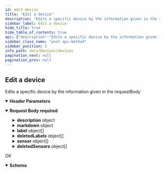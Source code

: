 ```yaml
---
id: edit-device
title: "Edit a device"
description: "Edits a specific device by the information given in the requestBody"
sidebar_label: Edit a device
hide_title: true
hide_table_of_contents: true
api: {"description":"Edits a specific device by the information given in the requestBody","tags":["devices"],"operationId":"edit-device","parameters":[{"in":"header","name":"Authorization","schema":{"type":"string"},"required":true,"description":"Token retrieved from the opensensemap api LogIn\n"}],"requestBody":{"required":true,"content":{"application/json":{"schema":{"type":"object","description":"device object that should be edited\n","properties":{"id":{"type":"integer","description":"the id of the device to edit\n"},"description":{"type":"object","properties":{"translationId":{"type":"integer","description":"the translationId of the description item to edit\n"},"text":{"type":"string","description":"the description text to edit\n"}}},"markdown":{"type":"object","properties":{"translationId":{"type":"integer","description":"the translationId of the markdown item to edit\n"},"text":{"type":"string","description":"the markdown text to edit\n"}}},"label":{"type":"array","description":"array with label objects in different languages specified for the sensor to be edited\n","items":{"type":"object","properties":{"translationId":{"type":"integer","description":"the translationId of the label to be edited, 'null' if it is a newly created label\n"},"value":{"type":"string","description":"the label text itself\n"},"lang":{"type":"string","description":"languageCode for the language of the markdown text. e.g. `en`, `de`,...\n"}}}},"deletedLabels":{"type":"array","description":"array containing all the label to be deleted from the sensor\n","items":{"type":"object","properties":{"translationId":{"type":"integer","description":"the translationId of the label to be deleted\n"},"value":{"type":"string","description":"the label text itself\n"},"lang":{"type":"string","description":"languageCode for the language of the markdown text. e.g. `en`, `de`,...\n"}}}},"sensor":{"type":"array","description":"array with the sensors connected to the device\n","items":{"type":"object","properties":{"sensor":{"type":"integer","description":"the id of the sensor to connect\n"},"exists":{"type":"boolean","description":"'true' if it is an existing sensor connection, 'false' if it is a new sensor connection\n"}}}},"deletedSensors":{"type":"array","description":"array with the sensors to be disconnected from the device\n","items":{"type":"object","properties":{"sensor":{"type":"integer","description":"the id of the sensor to disconnect\n"},"exists":{"type":"boolean","description":"'true' if it is an existing sensor connection, 'false' if it is a new sensor connection\n"}}}},"website":{"type":"string","nullable":true,"description":"a url that leads to the website of the device; 'null' if currently not specified\n"},"contact":{"type":"string","nullable":true,"description":"contact information to get help/support on the devices functionality; 'null' if currently not specified\n"},"image":{"type":"string","nullable":true,"description":"the name of the belonging image of the device so that it can be retrieved from the source; 'null' if currently not specified\n"}}}}}},"responses":{"200":{"description":"OK","content":{"application/json":{"schema":{"type":"object","description":"plain device object\n","properties":{"id":{"type":"integer","description":"the id of the created device"},"slug":{"type":"string","description":"the slug of the created device"},"website":{"type":"string","description":"a url that leads to the website of the device; 'null' if currently not specified\n"},"contact":{"type":"string","description":"contact information to get help/support on the devices functionality; 'null' if currently not specified\n"},"image":{"type":"string","description":"the name of the belonging image of the device so that it can be retrieved from the source; 'null' if currently not specified\n"},"validation":{"type":"boolean","description":"boolean that is true if the information is validated by an admin\n"},"labelId":{"type":"integer","description":"the id of the created translation item"},"descriptionId":{"type":"integer","description":"the id of the created translation item"},"markdownId":{"type":"integer","description":"the id of the created translation item"}}}}}}},"method":"post","path":"/devices/device/edit","servers":[{"url":"https://api.sensors.wiki","description":"Main (production) server"}],"jsonRequestBodyExample":{"id":0,"description":{"translationId":0,"text":"string"},"markdown":{"translationId":0,"text":"string"},"label":[{"translationId":0,"value":"string","lang":"string"}],"deletedLabels":[{"translationId":0,"value":"string","lang":"string"}],"sensor":[{"sensor":0,"exists":true}],"deletedSensors":[{"sensor":0,"exists":true}],"website":"string","contact":"string","image":"string"},"info":{"title":"devices","version":"1.0.0"},"postman":{"name":"Edit a device","description":{"content":"Edits a specific device by the information given in the requestBody","type":"text/plain"},"url":{"path":["devices","device","edit"],"host":["{{baseUrl}}"],"query":[],"variable":[]},"header":[{"key":"Content-Type","value":"application/json"},{"key":"Accept","value":"application/json"}],"method":"POST","body":{"mode":"raw","raw":"\"\"","options":{"raw":{"language":"json"}}}}}
sidebar_class_name: "post api-method"
sidebar_position: 5
info_path: docs/Devices/devices
pagination_next: null
pagination_prev: null
---
```



## Edit a device



Edits a specific device by the information given in the requestBody

<details style={{"marginBottom":"1rem"}} data-collapsed={false} open={true}><summary style={{}}><strong>Header Parameters</strong></summary><div><ul><ParamsItem className={"paramsItem"} param={{"in":"header","name":"Authorization","schema":{"type":"string"},"required":true,"description":"Token retrieved from the opensensemap api LogIn\n"}}></ParamsItem></ul></div></details><MimeTabs><TabItem label={"application/json"} value={"application/json-schema"}><details style={{}} data-collapsed={false} open={true}><summary style={{"textAlign":"left"}}><strong>Request Body</strong><strong style={{"fontSize":"var(--ifm-code-font-size)","color":"var(--openapi-required)"}}> required</strong></summary><div style={{"textAlign":"left","marginLeft":"1rem"}}></div><ul style={{"marginLeft":"1rem"}}><SchemaItem collapsible={false} name={"id"} required={false} schemaDescription={"the id of the device to edit\n"} schemaName={"integer"} qualifierMessage={undefined} defaultValue={undefined}></SchemaItem><SchemaItem collapsible={true} className={"schemaItem"}><details style={{}}><summary style={{}}><strong>description</strong><span style={{"opacity":"0.6"}}> object</span></summary><div style={{"marginLeft":"1rem"}}><SchemaItem collapsible={false} name={"translationId"} required={false} schemaDescription={"the translationId of the description item to edit\n"} schemaName={"integer"} qualifierMessage={undefined} defaultValue={undefined}></SchemaItem><SchemaItem collapsible={false} name={"text"} required={false} schemaDescription={"the description text to edit\n"} schemaName={"string"} qualifierMessage={undefined} defaultValue={undefined}></SchemaItem></div></details></SchemaItem><SchemaItem collapsible={true} className={"schemaItem"}><details style={{}}><summary style={{}}><strong>markdown</strong><span style={{"opacity":"0.6"}}> object</span></summary><div style={{"marginLeft":"1rem"}}><SchemaItem collapsible={false} name={"translationId"} required={false} schemaDescription={"the translationId of the markdown item to edit\n"} schemaName={"integer"} qualifierMessage={undefined} defaultValue={undefined}></SchemaItem><SchemaItem collapsible={false} name={"text"} required={false} schemaDescription={"the markdown text to edit\n"} schemaName={"string"} qualifierMessage={undefined} defaultValue={undefined}></SchemaItem></div></details></SchemaItem><SchemaItem collapsible={true} className={"schemaItem"}><details style={{}}><summary style={{}}><strong>label</strong><span style={{"opacity":"0.6"}}> object[]</span></summary><div style={{"marginLeft":"1rem"}}><div style={{"marginTop":".5rem","marginBottom":".5rem"}}>

array with label objects in different languages specified for the sensor to be edited


</div><SchemaItem collapsible={false} name={"translationId"} required={false} schemaDescription={"the translationId of the label to be edited, 'null' if it is a newly created label\n"} schemaName={"integer"} qualifierMessage={undefined} defaultValue={undefined}></SchemaItem><SchemaItem collapsible={false} name={"value"} required={false} schemaDescription={"the label text itself\n"} schemaName={"string"} qualifierMessage={undefined} defaultValue={undefined}></SchemaItem><SchemaItem collapsible={false} name={"lang"} required={false} schemaDescription={"languageCode for the language of the markdown text. e.g. `en`, `de`,...\n"} schemaName={"string"} qualifierMessage={undefined} defaultValue={undefined}></SchemaItem></div></details></SchemaItem><SchemaItem collapsible={true} className={"schemaItem"}><details style={{}}><summary style={{}}><strong>deletedLabels</strong><span style={{"opacity":"0.6"}}> object[]</span></summary><div style={{"marginLeft":"1rem"}}><div style={{"marginTop":".5rem","marginBottom":".5rem"}}>

array containing all the label to be deleted from the sensor


</div><SchemaItem collapsible={false} name={"translationId"} required={false} schemaDescription={"the translationId of the label to be deleted\n"} schemaName={"integer"} qualifierMessage={undefined} defaultValue={undefined}></SchemaItem><SchemaItem collapsible={false} name={"value"} required={false} schemaDescription={"the label text itself\n"} schemaName={"string"} qualifierMessage={undefined} defaultValue={undefined}></SchemaItem><SchemaItem collapsible={false} name={"lang"} required={false} schemaDescription={"languageCode for the language of the markdown text. e.g. `en`, `de`,...\n"} schemaName={"string"} qualifierMessage={undefined} defaultValue={undefined}></SchemaItem></div></details></SchemaItem><SchemaItem collapsible={true} className={"schemaItem"}><details style={{}}><summary style={{}}><strong>sensor</strong><span style={{"opacity":"0.6"}}> object[]</span></summary><div style={{"marginLeft":"1rem"}}><div style={{"marginTop":".5rem","marginBottom":".5rem"}}>

array with the sensors connected to the device


</div><SchemaItem collapsible={false} name={"sensor"} required={false} schemaDescription={"the id of the sensor to connect\n"} schemaName={"integer"} qualifierMessage={undefined} defaultValue={undefined}></SchemaItem><SchemaItem collapsible={false} name={"exists"} required={false} schemaDescription={"'true' if it is an existing sensor connection, 'false' if it is a new sensor connection\n"} schemaName={"boolean"} qualifierMessage={undefined} defaultValue={undefined}></SchemaItem></div></details></SchemaItem><SchemaItem collapsible={true} className={"schemaItem"}><details style={{}}><summary style={{}}><strong>deletedSensors</strong><span style={{"opacity":"0.6"}}> object[]</span></summary><div style={{"marginLeft":"1rem"}}><div style={{"marginTop":".5rem","marginBottom":".5rem"}}>

array with the sensors to be disconnected from the device


</div><SchemaItem collapsible={false} name={"sensor"} required={false} schemaDescription={"the id of the sensor to disconnect\n"} schemaName={"integer"} qualifierMessage={undefined} defaultValue={undefined}></SchemaItem><SchemaItem collapsible={false} name={"exists"} required={false} schemaDescription={"'true' if it is an existing sensor connection, 'false' if it is a new sensor connection\n"} schemaName={"boolean"} qualifierMessage={undefined} defaultValue={undefined}></SchemaItem></div></details></SchemaItem><SchemaItem collapsible={false} name={"website"} required={false} schemaDescription={"a url that leads to the website of the device; 'null' if currently not specified\n"} schemaName={"string"} qualifierMessage={undefined} defaultValue={undefined}></SchemaItem><SchemaItem collapsible={false} name={"contact"} required={false} schemaDescription={"contact information to get help/support on the devices functionality; 'null' if currently not specified\n"} schemaName={"string"} qualifierMessage={undefined} defaultValue={undefined}></SchemaItem><SchemaItem collapsible={false} name={"image"} required={false} schemaDescription={"the name of the belonging image of the device so that it can be retrieved from the source; 'null' if currently not specified\n"} schemaName={"string"} qualifierMessage={undefined} defaultValue={undefined}></SchemaItem></ul></details></TabItem></MimeTabs><div><ApiTabs><TabItem label={"200"} value={"200"}><div>

OK

</div><div><MimeTabs groupId={"mime-type"}><TabItem label={"application/json"} value={"application/json"}><SchemaTabs groupId={"schema-tabs"}><TabItem label={"Schema"} value={"Schema"}><details style={{}} data-collapsed={false} open={true}><summary style={{"textAlign":"left"}}><strong>Schema</strong></summary><div style={{"textAlign":"left","marginLeft":"1rem"}}></div><ul style={{"marginLeft":"1rem"}}><SchemaItem collapsible={false} name={"id"} required={false} schemaDescription={"the id of the created device"} schemaName={"integer"} qualifierMessage={undefined} defaultValue={undefined}></SchemaItem><SchemaItem collapsible={false} name={"slug"} required={false} schemaDescription={"the slug of the created device"} schemaName={"string"} qualifierMessage={undefined} defaultValue={undefined}></SchemaItem><SchemaItem collapsible={false} name={"website"} required={false} schemaDescription={"a url that leads to the website of the device; 'null' if currently not specified\n"} schemaName={"string"} qualifierMessage={undefined} defaultValue={undefined}></SchemaItem><SchemaItem collapsible={false} name={"contact"} required={false} schemaDescription={"contact information to get help/support on the devices functionality; 'null' if currently not specified\n"} schemaName={"string"} qualifierMessage={undefined} defaultValue={undefined}></SchemaItem><SchemaItem collapsible={false} name={"image"} required={false} schemaDescription={"the name of the belonging image of the device so that it can be retrieved from the source; 'null' if currently not specified\n"} schemaName={"string"} qualifierMessage={undefined} defaultValue={undefined}></SchemaItem><SchemaItem collapsible={false} name={"validation"} required={false} schemaDescription={"boolean that is true if the information is validated by an admin\n"} schemaName={"boolean"} qualifierMessage={undefined} defaultValue={undefined}></SchemaItem><SchemaItem collapsible={false} name={"labelId"} required={false} schemaDescription={"the id of the created translation item"} schemaName={"integer"} qualifierMessage={undefined} defaultValue={undefined}></SchemaItem><SchemaItem collapsible={false} name={"descriptionId"} required={false} schemaDescription={"the id of the created translation item"} schemaName={"integer"} qualifierMessage={undefined} defaultValue={undefined}></SchemaItem><SchemaItem collapsible={false} name={"markdownId"} required={false} schemaDescription={"the id of the created translation item"} schemaName={"integer"} qualifierMessage={undefined} defaultValue={undefined}></SchemaItem></ul></details></TabItem><TabItem label={"Example (from schema)"} value={"Example (from schema)"}><ResponseSamples responseExample={"{\n  \"id\": 0,\n  \"slug\": \"string\",\n  \"website\": \"string\",\n  \"contact\": \"string\",\n  \"image\": \"string\",\n  \"validation\": true,\n  \"labelId\": 0,\n  \"descriptionId\": 0,\n  \"markdownId\": 0\n}"} language={"json"}></ResponseSamples></TabItem></SchemaTabs></TabItem></MimeTabs></div></TabItem></ApiTabs></div>
      